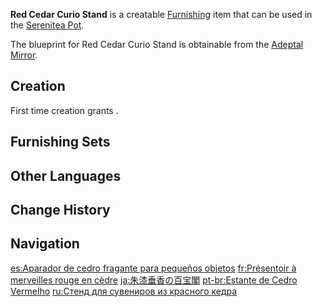 {{Furnishing Infobox
|id             = 361207
|image          = Item Red Cedar Curio Stand.png
|category       = Large Furnishing
|subcategory    = Bookcase
|quality        = 3
|adeptal_energy = 60
|load           = 201
|reduced_load   = 151
|description    = An elegant red cedar bookshelf from Liyue that also has room for porcelain ornaments, hence its name, the "Curio Stand."<br>It is held that the people of Liyue value both porcelain and books, and will rue the loss of both equally.<br>However, the selection of such earthenware is also a rather particular art, and it might be best to ask a professional regarding the ideal places to put them &mdash; [[Ying'er]] from [[Scent of Spring]], for instance.
|mention        = Ying'er
|blueprint      = Adeptal Mirror
|adeptal mirror = 1
}}
'''Red Cedar Curio Stand''' is a creatable [[Furnishing]] item that can be used in the [[Serenitea Pot]].

The blueprint for Red Cedar Curio Stand is obtainable from the [[Adeptal Mirror]].

==Creation==
First time creation grants {{Item|Trust|24|x=60}}.
{{Recipe
|type = Creation
|time = 14h
|Fragrant Cedar Wood = 12
|Red Dye = 6
|sort = Fragrant Cedar Wood;Red Dye
}}

==Furnishing Sets==
{{Craft Usage|type=Furnishing Set}}

==Other Languages==
{{Other Languages
|default_hidden = 1
|en      = Red Cedar Curio Stand
|zhs     = 朱漆垂香木百宝阁
|zhs_rm  = Zhū Qī Chuíxiāng-mù Bǎi Bǎo Gé
|zht     = 朱漆垂香木百寶閣
|zht_rm  = Zhū Qī Chuíxiāng-mù Bǎi Bǎo Gé
|ja      = 朱漆垂香の百宝閣
|ja_rm   = Shuurushi Suikou no Hyakuhoukaku{{Assumed}}
|ko      = 붉은 수향나무 진열장
|es      = Aparador de cedro fragante para pequeños objetos
|fr      = Présentoir à merveilles rouge en cèdre
|ru      = Стенд для сувениров из красного кедра
|th      = ชั้นไม้หอมโบราณสีแดง
|th_rm   = 
|vi      = Bách Bảo Các Thùy Hương Đỏ
|de      = Rot lackierter Kuriositätenständer aus Zedernholz
|id      = Rak Pajangan Merah dari Kayu Aras
|pt      = Estante de Cedro Vermelho
|tr      = Kırmızı Sedir Vitrin Takımı
|it      = Credenza in cedro rosso
}}

==Change History==
{{Change History|1.5}}

==Navigation==
{{Furnishing Navbox|interior}}

[[es:Aparador de cedro fragante para pequeños objetos]]
[[fr:Présentoir à merveilles rouge en cèdre]]
[[ja:朱漆垂香の百宝閣]]
[[pt-br:Estante de Cedro Vermelho]]
[[ru:Стенд для сувениров из красного кедра]]